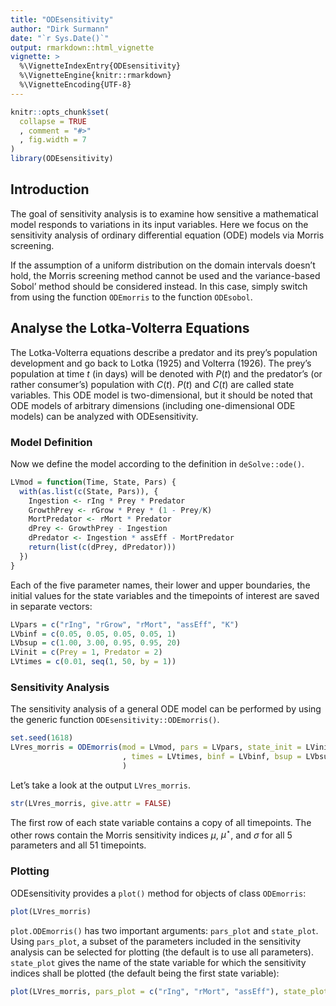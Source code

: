 ```yaml
---
title: "ODEsensitivity"
author: "Dirk Surmann"
date: "`r Sys.Date()`"
output: rmarkdown::html_vignette
vignette: >
  %\VignetteIndexEntry{ODEsensitivity}
  %\VignetteEngine{knitr::rmarkdown}
  %\VignetteEncoding{UTF-8}
---
```


```r
knitr::opts_chunk$set(
  collapse = TRUE
  , comment = "#>"
  , fig.width = 7
)
library(ODEsensitivity)
```

## Introduction
The goal of sensitivity analysis is to examine how sensitive a mathematical model responds to variations in its input variables.
Here we focus on the sensitivity analysis of ordinary differential equation (ODE) models via Morris screening.

If the assumption of a uniform distribution on the domain intervals doesn't hold, the Morris screening method cannot be used and the variance-based Sobol' method should be considered instead.
In this case, simply switch from using the function `ODEmorris` to the function `ODEsobol`.

## Analyse the Lotka-Volterra Equations
The Lotka-Volterra equations describe a predator and its prey's population development and go back to Lotka (1925) and Volterra (1926).
The prey's population at time $t$ (in days) will be denoted with $P(t)$ and the predator's (or rather consumer's) population with $C(t)$.
$P(t)$ and $C(t)$ are called state variables.
This ODE model is two-dimensional, but it should be noted that ODE models of arbitrary dimensions (including one-dimensional ODE models) can be analyzed with ODEsensitivity.

### Model Definition
Now we define the model according to the definition in `deSolve::ode()`.
```r
LVmod = function(Time, State, Pars) {
  with(as.list(c(State, Pars)), {
    Ingestion <- rIng * Prey * Predator
    GrowthPrey <- rGrow * Prey * (1 - Prey/K)
    MortPredator <- rMort * Predator
    dPrey <- GrowthPrey - Ingestion
    dPredator <- Ingestion * assEff - MortPredator
    return(list(c(dPrey, dPredator)))
  })
}
```
Each of the five parameter names, their lower and upper boundaries, the initial values for the state variables
and the timepoints of interest are saved in separate vectors:
```r
LVpars = c("rIng", "rGrow", "rMort", "assEff", "K")
LVbinf = c(0.05, 0.05, 0.05, 0.05, 1)
LVbsup = c(1.00, 3.00, 0.95, 0.95, 20)
LVinit = c(Prey = 1, Predator = 2)
LVtimes = c(0.01, seq(1, 50, by = 1))
```

### Sensitivity Analysis
The sensitivity analysis of a general ODE model can be performed by using the generic function `ODEsensitivity::ODEmorris()`.
```r
set.seed(1618)
LVres_morris = ODEmorris(mod = LVmod, pars = LVpars, state_init = LVinit
                         , times = LVtimes, binf = LVbinf, bsup = LVbsup
                         )
```
Let's take a look at the output `LVres_morris`.
```r
str(LVres_morris, give.attr = FALSE)
```
The first row of each state variable contains a copy of all timepoints.
The other rows contain the Morris sensitivity indices $\mu$, $\mu^\star$, and $\sigma$ for all 5 parameters and all 51 timepoints.

### Plotting
ODEsensitivity provides a `plot()` method for objects of class `ODEmorris`:
```r
plot(LVres_morris)
```
`plot.ODEmorris()` has two important arguments: `pars_plot` and `state_plot`.
Using `pars_plot`, a subset of the parameters included in the sensitivity analysis can be selected for plotting (the default is to use all parameters).
`state_plot` gives the name of the state variable for which the sensitivity indices shall be plotted (the default being the first state variable):
```r
plot(LVres_morris, pars_plot = c("rIng", "rMort", "assEff"), state_plot = "Predator")
```

